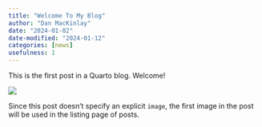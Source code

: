 ```yaml
---
title: "Welcome To My Blog"
author: "Dan MacKinlay"
date: "2024-01-02"
date-modified: "2024-01-12"
categories: [news]
usefulness: 1
---
```


This is the first post in a Quarto blog. Welcome!

![](thumbnail.jpg)

Since this post doesn't specify an explicit `image`, the first image in the post will be used in the listing page of posts.
